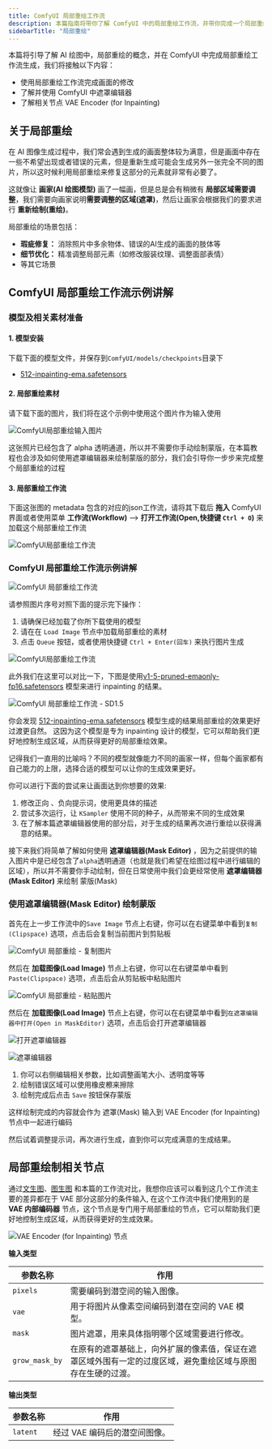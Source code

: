 ```yaml
---
title: ComfyUI 局部重绘工作流
description: 本篇指南将带你了解 ComfyUI 中的局部重绘工作流，并带你完成一个局部重绘的示例，以及遮罩编辑器的使用等
sidebarTitle: "局部重绘"
---
```


本篇将引导了解 AI 绘图中，局部重绘的概念，并在 ComfyUI 中完成局部重绘工作流生成，我们将接触以下内容：
- 使用局部重绘工作流完成画面的修改
- 了解并使用 ComfyUI 中遮罩编辑器
- 了解相关节点 VAE Encoder (for Inpainting) 

## 关于局部重绘

在 AI 图像生成过程中，我们常会遇到生成的画面整体较为满意，但是画面中存在一些不希望出现或者错误的元素，但是重新生成可能会生成另外一张完全不同的图片，所以这时候利用局部重绘来修复这部分的元素就非常有必要了。

这就像让 **画家(AI 绘图模型)** 画了一幅画，但是总是会有稍微有 **局部区域需要调整**，我们需要向画家说明**需要调整的区域(遮罩)**，然后让画家会根据我们的要求进行 **重新绘制(重绘)**。

局部重绘的场景包括：
- **瑕疵修复：** 消除照片中多余物体、错误的AI生成的画面的肢体等
- **细节优化：** 精准调整局部元素（如修改服装纹理、调整面部表情）
- 等其它场景

## ComfyUI 局部重绘工作流示例讲解

### 模型及相关素材准备

#### 1. 模型安装

下载下面的模型文件，并保存到`ComfyUI/models/checkpoints`目录下
- [512-inpainting-ema.safetensors](https://huggingface.co/stabilityai/stable-diffusion-2-inpainting/blob/main/512-inpainting-ema.safetensors)

#### 2. 局部重绘素材

请下载下面的图片，我们将在这个示例中使用这个图片作为输入使用

![ComfyUI局部重绘输入图片](/images/tutorial/basic/inpaint/input.png)

<Note>这张照片已经包含了 alpha 透明通道，所以并不需要你手动绘制蒙版，在本篇教程也会涉及如何使用遮罩编辑器来绘制蒙版的部分，我们会引导你一步步来完成整个局部重绘的过程</Note>

#### 3. 局部重绘工作流

下面这张图的 metadata 包含的对应的json工作流，请将其下载后 **拖入** ComfyUI 界面或者使用菜单 **工作流(Workflow)** --> **打开工作流(Open,快捷键 `Ctrl + O`)** 来加载这个局部重绘工作流

![ComfyUI局部重绘工作流](/images/tutorial/basic/inpaint/sd1.5_inpaint.png)

### ComfyUI 局部重绘工作流示例讲解

![ComfyUI 局部重绘工作流](/images/tutorial/basic/inpaint/inpaint_workflow.png)

请参照图片序号对照下面的提示完下操作：
1. 请确保已经加载了你所下载使用的模型
2. 请在在 `Load Image` 节点中加载局部重绘的素材
3. 点击 `Queue` 按钮，或者使用快捷键 `Ctrl + Enter(回车)` 来执行图片生成

![ComfyUI局部重绘工作流](/images/tutorial/basic/inpaint/sd1.5_inpaint.png)

此外我们在这里可以对比一下，下图是使用[v1-5-pruned-emaonly-fp16.safetensors](https://huggingface.co/Comfy-Org/stable-diffusion-v1-5-archive/blob/main/v1-5-pruned-emaonly-fp16.safetensors) 模型来进行 inpainting 的结果。

![ComfyUI 局部重绘工作流 - SD1.5](/images/tutorial/basic/inpaint/inpaint_sd1.5_pruned_emaonly.png)

你会发现 [512-inpainting-ema.safetensors](https://huggingface.co/stabilityai/stable-diffusion-2-inpainting/blob/main/512-inpainting-ema.safetensors) 模型生成的结果局部重绘的效果更好过渡更自然。
这因为这个模型是专为 inpainting 设计的模型，它可以帮助我们更好地控制生成区域，从而获得更好的局部重绘效果。

记得我们一直用的比喻吗？不同的模型就像能力不同的画家一样，但每个画家都有自己能力的上限，选择合适的模型可以让你的生成效果更好。

你可以进行下面的尝试来让画面达到你想要的效果:

1. 修改正向 、负向提示词，使用更具体的描述
2. 尝试多次运行，让 `KSampler` 使用不同的种子，从而带来不同的生成效果
3. 在了解本篇遮罩编辑器使用的部分后，对于生成的结果再次进行重绘以获得满意的结果。

接下来我们将简单了解如何使用 **遮罩编辑器(Mask Editor)** ，因为之前提供的输入图片中是已经包含了`alpha`透明通道（也就是我们希望在绘图过程中进行编辑的区域），所以并不需要你手动绘制，但在日常使用中我们会更经常使用 **遮罩编辑器(Mask Editor)** 来绘制 蒙版(Mask)

### 使用遮罩编辑器(Mask Editor) 绘制蒙版

首先在上一步工作流中的`Save Image` 节点上右键，你可以在右键菜单中看到`复制(Clipspace)` 选项，点击后会复制当前图片到剪贴板

![ComfyUI 局部重绘 - 复制图片](/images/tutorial/basic/inpaint/inpaint_copy_clipspace.png)

然后在 **加载图像(Load Image)** 节点上右键，你可以在右键菜单中看到`Paste(Clipspace)` 选项，点击后会从剪贴板中粘贴图片

![ComfyUI 局部重绘 - 粘贴图片](/images/tutorial/basic/inpaint/inpaint_paste_clipspace.png)

然后在 **加载图像(Load Image)** 节点上右键，你可以在右键菜单中看到`在遮罩编辑器中打开(Open in MaskEditor)` 选项，点击后会打开遮罩编辑器

![打开遮罩编辑器](/images/tutorial/basic/inpaint/inpaint_open_in_maskeditor.jpg)

![遮罩编辑器](/images/tutorial/basic/inpaint/inpaint-maskeditor.gif)

1. 你可以右侧编辑相关参数，比如调整画笔大小、透明度等等
2. 绘制错误区域可以使用橡皮檫来擦除
3. 绘制完成后点击 `Save` 按钮保存蒙版

这样绘制完成的内容就会作为 遮罩(Mask) 输入到 VAE Encoder (for Inpainting) 节点中一起进行编码

然后试着调整提示词，再次进行生成，直到你可以完成满意的生成结果。

## 局部重绘制相关节点

通过[文生图](/zh-CN/tutorials/basic/text-to-image)、[图生图](/zh-CN/tutorials/basic/image-to-image) 和本篇的工作流对比，我想你应该可以看到这几个工作流主要的差异都在于 VAE 部分这部分的条件输入,
在这个工作流中我们使用到的是 **VAE 内部编码器** 节点，这个节点是专门用于局部重绘的节点，它可以帮助我们更好地控制生成区域，从而获得更好的生成效果。

![VAE Encoder (for Inpainting) 节点](/images/comfy_core/latent/inpaint/vae_encode_for_inpainting.jpg)

**输入类型**

| 参数名称        | 作用                                                         |
|----------------|------------------------------------------------------------------------|
| `pixels`       | 需要编码到潜空间的输入图像。 |
| `vae`          | 用于将图片从像素空间编码到潜在空间的 VAE 模型。 |
| `mask`         | 图片遮罩，用来具体指明哪个区域需要进行修改。 |
| `grow_mask_by` | 在原有的遮罩基础上，向外扩展的像素值，保证在遮罩区域外围有一定的过度区域，避免重绘区域与原图存在生硬的过渡。 |

**输出类型**

| 参数名称 | 作用                        |
|----------|---------------------------|
| `latent` | 经过 VAE 编码后的潜空间图像。 |
